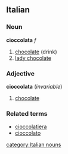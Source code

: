 ==Italian==
===Noun===
'''cioccolata''' ''f''

# [[chocolate]] (drink)
#[[lady chocolate]]

===Adjective===
'''cioccolata''' (''invariable'')

# [[chocolate]]

===Related terms===
*[[cioccolatiera]]
*[[cioccolato]]
[[category:Italian nouns]]